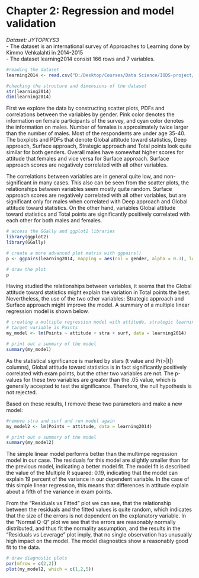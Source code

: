 # Chapter 2: Regression and model validation

*Dataset: JYTOPKYS3*\
- The dataset is an international survey of Approaches to Learning done by Kimmo Vehkalahti in 2014-2015\
- The dataset learning2014 consist 166 rows and 7 variables.\

```r
#reading the dataset
learning2014 <- read.csv("D:/Desktop/Courses/Data Science/IODS-project/Data/learning2014.csv", sep=" ", header=TRUE)

#checking the structure and dimensions of the dataset
str(learning2014)
dim(learning2014)
```

First we explore the data by constructing scatter plots, PDFs and correlations between the variables by gender. Pink color denotes the information on female participants of the survey, and cyan color denotes the information on males. Number of females is approximately twice larger than the number of males. Most of the respondents are under age 35-40. The boxplots and PDFs that denote Global attitude toward statistics, Deep approach, Surface approach, Strategic approach and Total points look quite similar for both genders. Overall males have somewhat higher scores for attitude that females and vice versa for Surface approach. Surface approach scores are negatively correlated with all other variables.

The correlations between variables are in general quite low, and non-significant in many cases. This also can be seen from the scatter plots, the relationships between variables seem mostly quite random. Surface approach scores are negatively correlated with all other variables, but are significant only for males when correlated with Deep approach and Global attitude toward statistics. On the other hand, variables Global attitude toward statistics and Total points are significantly positively correlated with each other for both males and females.


```r
# access the GGally and ggplot2 libraries
library(ggplot2)
library(GGally)

# create a more advanced plot matrix with ggpairs()
p <- ggpairs(learning2014, mapping = aes(col = gender, alpha = 0.3), lower = list(combo = wrap("facethist", bins = 20)))

# draw the plot
p
```

Having studied the relationships between variables, it seems that the Global attitude toward statistics might explain the variation in Total points the best. Nevertheless, the use of the two other variables: Strategic approach and Surface approach might improve the model. A summary of a multiple linear regression model is shown below. 


```r
# creating a multiple regression model with attitude, strategic learning, and surface learning as explanatory variables
# target variable is Points
my_model <- lm(Points ~ attitude + stra + surf, data = learning2014)

# print out a summary of the model
summary(my_model)
```

As the statistical significance is marked by stars (t value and Pr(>|t|) columns), Global attitude toward statistics is in fact significantly positively correlated with exam points, but the other two variables are not. The p-values for these two variables are greater than the .05 value, which is generally accepted to test the significance. Therefore, the null hypothesis is not rejected.

Based on these results, I remove these two parameters and make a new model:

```r
#remove stra and surf and run model again
my_model2 <- lm(Points ~ attitude, data = learning2014)

# print out a summary of the model
summary(my_model2)
```

The simple linear model performs better than the multimpe regression model in our case. The residuals for this model are slightly smaller than for the previous model, indicating a better model fit. The model fit is described the value of the Multiple R squared: 0.19, indicating that the model can explain 19 percent of the variance in our dependent variable. In the case of this simple linear regression, this means that differences in attitude explain about a fifth of the variance in exam points.

From the "Residuals vs Fitted" plot we can see, that the relationship between the residuals and the fitted values is quite random, which indicates that the size of the errors is not dependent on the explanatory variable. In the "Normal Q-Q" plot we see that the errors are reasonably normally distributed, and thus fit the normality assumption, and the results in the "Residuals vs Leverage" plot imply, that no single observation has unusually high impact on the model. The model diagnostics show a reasonably good fit to the data.

```r
# draw diagnostic plots
par(mfrow = c(2,2))
plot(my_model2, which = c(1,2,5))
```








